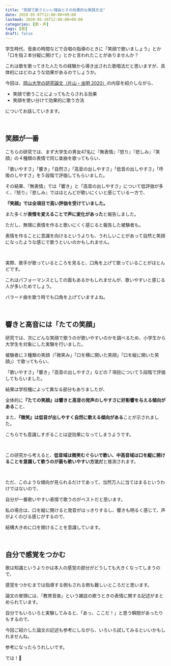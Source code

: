 ```yaml
---
title: "笑顔で歌うといい理由とその効果的な実践方法"
date: 2020-05-07T12:00:00+09:00
lastmod: 2020-05-26T12:00:00+09:00
categories: [歌・声]
tags: [歌]
draft: false
---
```


学生時代、音楽の時間などで合唱の指導のときに「笑顔で歌いましょう」とか「口を指２本分縦に開けて」とかと言われたことがありませんか？

これは歌を歌ってきた人たちの経験から導き出された歌唱法だと思いますが、具体的にはどのような効果があるのでしょうか。

今回は、[岡山大学の研究論文（片山・虫明 2020）](https://ci.nii.ac.jp/naid/120006816663)の内容を紹介しながら、

- 笑顔で歌うことによってもたらされる効果
- 笑顔を使い分けて効果的に歌う方法

についてお話していきます。

<!--more-->

<br/>

## 笑顔が一番

こちらの研究では、まず大学生の男女47名に『無表情』『怒り』『悲しみ』『笑顔』の４種類の表情で同じ楽曲を歌ってもらい、

「歌いやすさ」「響き」「自然さ」「高音の出しやすさ」「低音の出しやすさ」「呼吸のしやすさ」を５段階で評価してもらいました。

その結果、『無表情』では「響き」と「高音の出しやすさ」について低評価が多く、『怒り』『悲しみ』ではほとんどが歌いにくいと感じている一方で、

<strong>『笑顔』では全項目で高い評価を受けていました。</strong>

また多くが**表情を変えることで声に変化があった**と報告しました。

ただし、無理に表情を作ると歌いにくく感じると報告した被験者も。

表情を作ることに意識を向けるというよりも、うれしいことがあって自然と笑顔になったような感じで歌うといいのかもしれません。

<br/>

実際、歌手が歌っているところを見ると、口角を上げて歌っていることがほとんどです。

これはパフォーマンスとしての面もあるかもしれませんが、歌いやすいと感じる人が多いためでしょう。

バラード曲を歌う時でも口角を上げていますよね。

<relpos link="higengo-communication" />

<br/>

## 響きと高音には「たての笑顔」

研究では、次にどんな笑顔で歌うのが歌いやすいのかを調べるため、小学生から大学生を対象にした実験を行いました。

被験者に３種類の笑顔（「微笑み」「口を横に開いた笑顔」「口を縦に開いた笑顔」）で歌ってもらい、

「歌いやすさ」「響き」「高音の出しやすさ」などの７項目について５段階で評価してもらいました。

<postimage src="hyojo-mark" alt="表情マーク（片山・虫明 2020）" />

結果は学校種によって異なる部分もありましたが、

全体的に<strong>『たての笑顔』は響きと高音の発声のしやすさに好影響を与える傾向がある</strong>こと、

また、<strong>『微笑』は低音が出しやすく自然に歌える傾向がある</strong>ことが示されました。

こちらでも意識しすぎることは逆効果になってしまうようです。

<br/>

この研究から考えると、**低音域は微笑むぐらいで歌い、中高音域は口を縦に開けることを意識して歌うのが最も歌いやすい方法だ**と推測されます。

<br/>

ただ、このような傾向が見られるだけであって、当然万人に当てはまるというわけではないので、

自分が一番歌いやすい表情で歌うのがベストだと思います。

私の場合は、口を縦に開けると発音がはっきりするし、響きも明るく感じて、声がよくのびる感じがするので、

結構大きめに口を開けることを意識しています。

<relpos link="utagoe-hanashigoe-chigai" />

<br/>

## 自分で感覚をつかむ

歌は知識というよりかは本人の感覚の部分がどうしても大きくなってしまうので、

感覚をつかむまでは指導する側もされる側も難しいところだと思います。

論文の冒頭には、『教育音楽』という雑誌の歌うときの表情に関する記述がまとめられています。

自分でもいろいろと実験してみると、「あっ、ここだ！」と思う瞬間があったりもするので、

今回ご紹介した論文の記述も参考にしながら、いろいろ試してみるといいかもしれませんね。

参考になったらうれしいです。

では！👋
